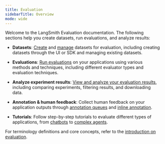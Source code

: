 ```yaml
---
title: Evaluation
sidebarTitle: Overview
mode: wide
---
```


Welcome to the LangSmith Evaluation documentation. The following sections help you create datasets, run evaluations, and analyze results:

- **Datasets**: [Create](/langsmith/manage-datasets-in-application) and [manage](/langsmith/manage-datasets) datasets for evaluation, including creating datasets through the UI or SDK and managing existing datasets.

- **Evaluations**: [Run evaluations](/langsmith/evaluate-llm-application) on your applications using various methods and techniques, including different evaluator types and evaluation techniques.

- **Analyze experiment results**: [View and analyze your evaluation results](/langsmith/analyze-an-experiment), including comparing experiments, filtering results, and downloading data.

- **Annotation & human feedback**: Collect human feedback on your application outputs through [annotation queues](/langsmith/annotation-queues) and [inline annotation](/langsmith/annotate-traces-inline).

- **Tutorials**: Follow step-by-step tutorials to evaluate different types of applications, from [chatbots](/langsmith/evaluate-chatbot-tutorial) to [complex agents](/langsmith/evaluate-complex-agent).

For terminology definitions and core concepts, refer to the [introduction on evaluation](/langsmith/evaluation-concepts). 